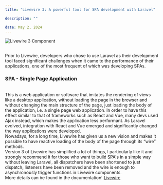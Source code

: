 ```yaml
---
title: "Livewire 3: A powerful tool for SPA development with Laravel"

description: ""

date: May 2, 2024
---
```

<div className="flex flex-col items-center justify-center">
<Image
  src="/img/livewire3.jpeg"
  alt="Livewire 3 Component"
  width={11400}
  height={960}
/>
</div>
<br/>

Prior to Livewire, developers who chose to use Laravel as their development tool faced significant challenges when it came to the performance of their applications, one of the most frequent of which was developing SPAs.
<br/>
### <span className="text-xl"><b>SPA - Single Page Application</b></span>
<br/>
This is a web application or software that imitates the rendering of views like a desktop application, without loading the page in the browser and without changing the main structure of the page, just loading the body of the application, i.e. a single page web application. In order to have this effect similar to that of frameworks such as React and Vue, many devs used Ajax instead, which makes the application less performant. As Laravel evolved, integration with React and Vue emerged and significantly changed the way applications were developed.
<br/>
Nowadays, for a long time, Livewire has given us a new vision and makes it possible to have reactive loading of the body of the page through its “wire” methods.
<br/>
Version 3 of Livewire has simplified a lot of things, I particularly like it and strongly recommend it for those who want to build SPA's in a simple way without leaving Laravel, all dispatchers have been shortened to just dispatch, listeners have been removed and the wire is enough to asynchronously trigger functions in Livewire components.
<br/>
More details can be found in the documentation! <a href="https://livewire.laravel.com/docs/quickstart" className="border-b transition-all text-gray-500 duration-500 hover:border-gray-500" target="_blank">Livewire</a>

